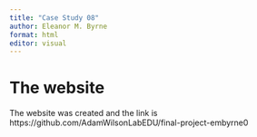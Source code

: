```yaml
---
title: "Case Study 08"
author: Eleanor M. Byrne 
format: html
editor: visual
---
```


# The website
The website was created and the link is https://github.com/AdamWilsonLabEDU/final-project-embyrne0 

 